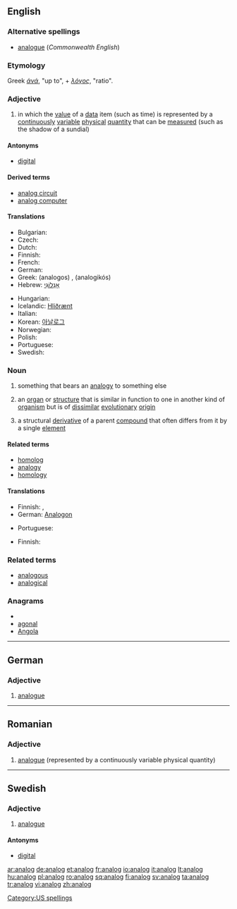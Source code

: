 ==English==

===Alternative spellings===
* [[analogue]] (''Commonwealth English'')

===Etymology===
Greek ''[[άνά]]'', "up to", + ''[[λόγος]]'', "ratio".

===Adjective===
{{en-adj|-}}

# {{context|of a device or system}} in which the [[value]] of a [[data]] item (such as time) is represented by a [[continuously]] [[variable]] [[physical]] [[quantity]] that can be [[measured]] (such as the shadow of a sundial)

====Antonyms====
* [[digital]]

====Derived terms====
* [[analog circuit]]
* [[analog computer]]

====Translations====
{{trans-top|represented by a continuously variable physical quantity}}
* Bulgarian: {{t+|bg|аналог|m|tr=analóg}}
* Czech: {{t-|cs|analogový|m}}
* Dutch: {{t+|nl|analoog}}
* Finnish: {{t+|fi|analoginen}}
* French: {{t+|fr|analogique}}
* German: {{t+|de|analog}}
* Greek: (analogos)<!--this is the transcription and requires Greek script-->, {{t|el|αναλογικός|m}} (analogikós)
* Hebrew: [[אָנָלוֹגִי]] {{m}}
{{trans-mid}}
* Hungarian: {{t+|hu|analóg}}
* Icelandic: [[Hliðrænt]]
* Italian: {{t-|it|analogico}}
* Korean: [[아날로그]]
* Norwegian: {{t-|no|analog}}
* Polish: {{t-|pl|analogowy|m}}
* Portuguese: {{t+|pt|analógico}}
* Swedish: {{t+|sv|analog}}
{{trans-bottom}}

===Noun===
{{en-noun}}

# {{countable}} something that bears an [[analogy]] to something else
# {{countable|biology}} an [[organ]] or [[structure]] that is similar in function to one in another kind of [[organism]] but is of [[dissimilar]] [[evolutionary]] [[origin]]
# {{chemistry}} a structural [[derivative]] of a parent [[compound]] that often differs from it by a single [[element]]

====Related terms====
* [[homolog]]
* [[analogy]]
* [[homology]]

====Translations====
{{trans-top|something that bears an analogy}}
* Finnish: {{t|fi|vertaus}}, {{t|fi||analogia}}
* German: [[Analogon]] {{n}}
{{trans-mid}}
* Portuguese: {{t+|pt|análogo|m}}
{{trans-bottom}}

{{trans-top|organ or structure}}
* Finnish: {{t|fi|samatoimintainen}} {{t+|fi|elin}}
{{trans-mid}}
{{trans-bottom}}

{{trans-top|structural derivative}}
{{trans-mid}}
{{trans-bottom}}

===Related terms===
* [[analogous]]
* [[analogical]]

===Anagrams===
* {{alphagram|aaglno}}
* [[agonal#English|agonal]]
* [[Angola#English|Angola]]


[[Category:US spellings]]

----

==German==

===Adjective===
{{de-adj|-}}

# [[analogue]]

----

==Romanian==

===Adjective===
{{infl|ro|adjective}}

# [[analogue]] (represented by a continuously variable physical quantity)

{{tbot entry|Romanian|analogue|2009|July|ro}}

----

==Swedish==

===Adjective===
{{sv-adj-abs}}

# [[analogue]]

====Antonyms====
* [[digital]]

[[ar:analog]]
[[de:analog]]
[[et:analog]]
[[fr:analog]]
[[io:analog]]
[[it:analog]]
[[lt:analog]]
[[hu:analog]]
[[pl:analog]]
[[ro:analog]]
[[sq:analog]]
[[fi:analog]]
[[sv:analog]]
[[ta:analog]]
[[tr:analog]]
[[vi:analog]]
[[zh:analog]]
